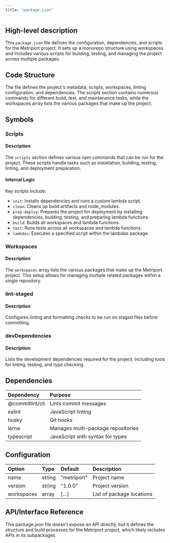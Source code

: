```yaml
---
title: "package.json"
---
```


## High-level description
This `package.json` file defines the configuration, dependencies, and scripts for the Metriport project. It sets up a monorepo structure using workspaces and includes various scripts for building, testing, and managing the project across multiple packages.

## Code Structure
The file defines the project's metadata, scripts, workspaces, linting configuration, and dependencies. The scripts section contains numerous commands for different build, test, and maintenance tasks, while the workspaces array lists the various packages that make up the project.

## Symbols

### Scripts
#### Description
The `scripts` section defines various npm commands that can be run for the project. These scripts handle tasks such as installation, building, testing, linting, and deployment preparation.

#### Internal Logic
Key scripts include:
- `init`: Installs dependencies and runs a custom lambda script.
- `clean`: Cleans up build artifacts and node_modules.
- `prep-deploy`: Prepares the project for deployment by installing dependencies, building, testing, and preparing lambda functions.
- `build`: Builds all workspaces and lambda functions.
- `test`: Runs tests across all workspaces and lambda functions.
- `lambdas`: Executes a specified script within the lambdas package.

### Workspaces
#### Description
The `workspaces` array lists the various packages that make up the Metriport project. This setup allows for managing multiple related packages within a single repository.

### lint-staged
#### Description
Configures linting and formatting checks to be run on staged files before committing.

### devDependencies
#### Description
Lists the development dependencies required for the project, including tools for linting, testing, and type checking.

## Dependencies
| Dependency | Purpose |
|:-----------|:--------|
| @commitlint/cli | Lints commit messages |
| eslint | JavaScript linting |
| husky | Git hooks |
| lerna | Manages multi-package repositories |
| typescript | JavaScript with syntax for types |

## Configuration
| Option | Type | Default | Description |
|:-------|:-----|:--------|:------------|
| name | string | "metriport" | Project name |
| version | string | "1.0.0" | Project version |
| workspaces | array | [...] | List of package locations |

## API/Interface Reference
This package.json file doesn't expose an API directly, but it defines the structure and build processes for the Metriport project, which likely includes APIs in its subpackages.